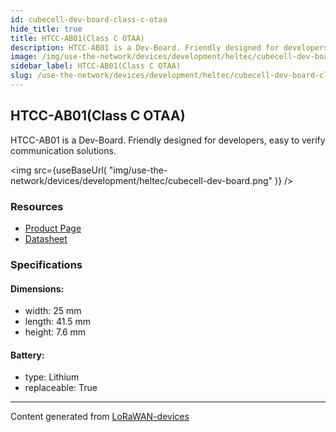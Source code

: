 ```yaml
---
id: cubecell-dev-board-class-c-otaa
hide_title: true
title: HTCC-AB01(Class C OTAA)
description: HTCC-AB01 is a Dev-Board. Friendly designed for developers, easy to verify communication solutions.
image: /img/use-the-network/devices/development/heltec/cubecell-dev-board.png
sidebar_label: HTCC-AB01(Class C OTAA)
slug: /use-the-network/devices/development/heltec/cubecell-dev-board-class-c-otaa
---
```



## HTCC-AB01(Class C OTAA)

HTCC-AB01 is a Dev-Board. Friendly designed for developers, easy to verify communication solutions.

<img
src={useBaseUrl(
"img/use-the-network/devices/development/heltec/cubecell-dev-board.png"
)}
/>

### Resources

- [Product Page](https://heltec.org/project/htcc-ab01/)
- [Datasheet](https://heltec.org/project/htcc-ab01/#1552557147424-7f1ec-5c652144-e1d6)

### Specifications

#### Dimensions:
- width: 25 mm
- length: 41.5 mm
- height: 7.6 mm
#### Battery: 
- type: Lithium
- replaceable: True



---
Content generated from [LoRaWAN-devices](https://github.com/TheThingsNetwork/lorawan-devices)